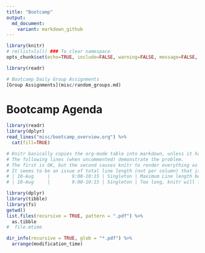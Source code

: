 ```yaml
---
title: "Bootcamp"
output:
  md_document:
    variant: markdown_github
---
```


```r
library(knitr)
# rm(list=ls()) ### To clear namespace
opts_chunk$set(echo=TRUE, include=FALSE, warning=FALSE, message=FALSE, eval=FALSE)
```

```r
library(readr)
```

```r
# Bootcamp Daily Group Assignments
[Group Assignments](misc/random_groups.md)
```

# Bootcamp Agenda
```r
library(readr)
library(dplyr)
read_lines("misc/bootcamp_overview.org") %>%
  cat(fill=TRUE)

# Knitr basically copies the org-mode table into markdown, unless it has issues
# The following lines (when uncommented) demonstrate the problem. 
# The first is OK, but the second causes knitr to render everything as ugly html because the 4th column is one character longer than it likes
# It seems to be an issue of total line length (not per column) that is the issue
# | 10-Aug     |        9:00-10:15 | Singleton | Maximum Line length before knitr freaks out 123                                                                     |                                                             |
# | 10-Aug     |        9:00-10:15 | Singleton | Too long, knitr will freak out 1234567890 123456                                                                    |                                                             |

```


```r
library(dplyr)
library(tibble)
library(fs)
getwd()
list.files(recursive = TRUE, pattern = ".pdf") %>%
  as.tibble
#  file.mtime

dir_info(recursive = TRUE, glob = "*.pdf") %>%
  arrange(modification_time)
```

